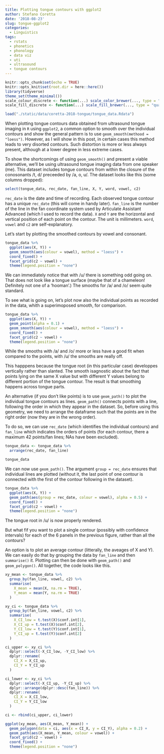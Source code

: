 ```yaml
---
title: Plotting tongue contours with ggplot2
author: Stefano Coretta
date: '2018-08-23'
slug: tongue-ggplot2
categories:
  - Linguistics
tags:
  - rstats
  - phonetics
  - phonology
  - data viz
  - uti
  - ultrasound
  - tongue contours
---
```


```r
knitr::opts_chunk$set(echo = TRUE)
knitr::opts_knit$set(root.dir = here::here())
library(tidyverse)
theme_set(theme_minimal())
scale_colour_discrete <- function(...) scale_color_brewer(..., type = "qual", palette = "Dark2")
scale_fill_discrete <- function(...) scale_fill_brewer(..., type = "qual", palette = "Dark2")
```

```r
load("./static/data/coretta-2018-tongue/tongue_data.Rdata")
```

When plotting tongue contours data obtained from ultrasound tongue imaging in `R` using `ggplot2`, a common option to smooth over the individual contours and show the general pattern is to use `geom_smooth(methood = "loess")`. However, as I will show in this post, in certain cases this method leads to very disorted contours. Such distortion is more or less always present, although at a lower degree in less extreme cases.

To show the shortcomings of using `geom_smooth()` and present a viable alternative, we'll be using ultrasound tongue imaging data from one speaker (me). This dataset includes tongue contours from within the closure of the conosonants /t, d/ preceeded by /a, o, u/. The dataset looks like this (some columns dropped):

```r
select(tongue_data, rec_date, fan_line, X, Y, word, vowel, c2)
```

`rec_date` is the date and time of recording. Each observed tongue contour has a unique `rec_date` (this will come in handy later). `fan_line` is the number of the line in the fan coordinate system used by Articulate Assistant Advanced (which I used to record the data). `X` and `Y` are the horizontal and vertical position of each point on the contour. The unit is millimeters. `word`, `vowel` and `c2` are self-explanatory.

Let's start by plotting the smoothed contours by vowel and consonant.

```r
tongue_data %>%
  ggplot(aes(X, Y)) +
  geom_smooth(aes(colour = vowel), method = "loess") +
  coord_fixed() +
  facet_grid(c2 ~ vowel) +
  theme(legend.position = "none")
```

We can immediately notice that with /u/ there is something odd going on. That does not look like a tongue surface (maybe that of a chameleon! Definitely not one of a 'hooman'.) The smooths for /a/ and /o/ seem quite standard.

To see what is going on, let's plot now also the individual points as recorded in the data, whith a superimoposed smooth, for comparison.

```r
tongue_data %>%
  ggplot(aes(X, Y)) +
  geom_point(alpha = 0.1) +
  geom_smooth(aes(colour = vowel), method = "loess") +
  coord_fixed() +
  facet_grid(c2 ~ vowel) +
  theme(legend.position = "none")
```

While the smooths with /a/ and /o/ more or less have a good fit when compared to the points, with /u/ the smooths are really off.

This happpens because the tongue root (in this particular case) developpes vertically rather than slanted. The smooth isagnostic about the fact that points lying on the same X value but with different Y values belong to different portion of the tongue contour. The result is that smoothing happens across tongue parts.

An alternative (if you don't like points) is to use `geom_path()` to plot the individual tongue contours as lines. `geom_path()` connects points with a line, following the order in which they appear in the dataset. So, before using this geometry, we need to arrange the dataframe such that the points are in the right order (now they are in the wrong order).

To do so, we can use `rec_date` (which identifies the individual contours) and `fan_line` which indicates the orders of points (for each contour, there a maximum 42 points/fan lines; NAs have been excluded).

```r
tongue_data <- tongue_data %>%
  arrange(rec_date, fan_line)

tongue_data
```

We can now use `geom_path()`. The argument `group = rec_date` ensures that individual lines are plotted (without it, the last point of one contour is connected with the first of the contour following in the dataset).

```r
tongue_data %>%
  ggplot(aes(X, Y)) +
  geom_path(aes(group = rec_date, colour = vowel), alpha = 0.5) +
  coord_fixed() +
  facet_grid(c2 ~ vowel) +
  theme(legend.position = "none")
```

The tongue root in /u/ is now properly rendered.

But what fif you want to plot a single contour (possibly with confidence intervals) for each of the 6 panels in the previous figure, rather than all the contours?

An option is to plot an average contour (litterally, the aveages of X and Y). We can easily do that by grouping the data by `fan_line` and then `summarise()` it. Plotting can then be done with `geom_path()` and `geom_polygon()`. All together, the code looks like this.

```r
xy_mean <- tongue_data %>%
  group_by(fan_line, vowel, c2) %>%
  summarise(
    X_mean = mean(X, na.rm = TRUE),
    Y_mean = mean(Y, na.rm = TRUE)
  )

xy_ci <- tongue_data %>%
  group_by(fan_line, vowel, c2) %>%
  summarise(
    X_CI_low = t.test(X)$conf.int[1],
    X_CI_up = t.test(X)$conf.int[2],
    Y_CI_low = t.test(Y)$conf.int[1],
    Y_CI_up = t.test(Y)$conf.int[2]
  )

ci_upper <- xy_ci %>%
  dplyr::select(-X_CI_low, -Y_CI_low) %>%
  dplyr::rename(
    CI_X = X_CI_up,
    CI_Y = Y_CI_up
  )

ci_lower <- xy_ci %>%
  dplyr::select(-X_CI_up, -Y_CI_up) %>%
  dplyr::arrange(dplyr::desc(fan_line)) %>%
  dplyr::rename(
    CI_X = X_CI_low,
    CI_Y = Y_CI_low
  )

ci <- rbind(ci_upper, ci_lower)

ggplot(xy_mean, aes(X_mean, Y_mean)) +
  geom_polygon(data = ci, aes(x = CI_X, y = CI_Y), alpha = 0.2) +
  geom_path(aes(X_mean, Y_mean, colour = vowel)) +
  facet_grid(c2 ~ vowel) +
  coord_fixed() +
  theme(legend.position = "none")
```

